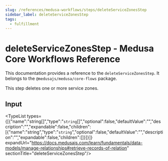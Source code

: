 ```yaml
---
slug: /references/medusa-workflows/steps/deleteServiceZonesStep
sidebar_label: deleteServiceZonesStep
tags:
  - fulfillment
---
```



# deleteServiceZonesStep - Medusa Core Workflows Reference

This documentation provides a reference to the `deleteServiceZonesStep`. It belongs to the `@medusajs/medusa/core-flows` package.

This step deletes one or more service zones.

## Input

<TypeList types={[{"name":"string[]","type":"`string`[]","optional":false,"defaultValue":"","description":"","expandable":false,"children":[{"name":"string","type":"`string`","optional":false,"defaultValue":"","description":"","expandable":false,"children":[]}]}]} expandUrl="https://docs.medusajs.com/learn/fundamentals/data-models/manage-relationships#retrieve-records-of-relation" sectionTitle="deleteServiceZonesStep"/>
